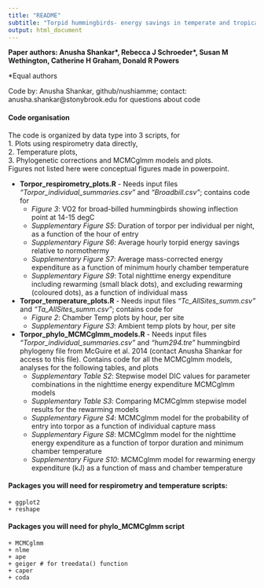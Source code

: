 ```yaml
---
title: "README"
subtitle: "Torpid hummingbirds- energy savings in temperate and tropical sites"
output: html_document
---
```


**Paper authors: Anusha Shankar\*, Rebecca J Schroeder\*, Susan M Wethington, Catherine H Graham, Donald R Powers**

\*Equal authors

Code by: Anusha Shankar, github/nushiamme; contact: anusha.shankar\@stonybrook.edu for questions about code

#### Code organisation
The code is organized by data type into 3 scripts, for  
1. Plots using respirometry data directly,  
2. Temperature plots,  
3. Phylogenetic corrections and MCMCglmm models and plots.   
Figures not listed here were conceptual figures made in powerpoint.

* **Torpor_respirometry_plots.R** - Needs input files *"Torpor_individual_summaries.csv"* and *"Broadbill.csv"*; contains code for 
    + *Figure 3*: VO2 for broad-billed hummingbirds showing inflection point at 14-15 degC
    + *Supplementary Figure S5*: Duration of torpor per individual per night, as a function of the hour of entry
    + *Supplementary Figure S6*: Average hourly torpid energy savings relative to normothermy
    + *Supplementary Figure S7*: Average mass-corrected energy expenditure as a function of minimum hourly chamber temperature
    + *Supplementary Figure S9*: Total nighttime energy expenditure including rewarming (small black dots), and excluding rewarming (coloured dots), as a function of individual mass

* **Torpor_temperature_plots.R** - Needs input files *"Tc_AllSites_summ.csv"* and *"Ta_AllSites_summ.csv"*; contains code for
    + *Figure 2*: Chamber Temp plots by hour, per site
    + *Supplementary Figure S3*: Ambient temp plots by hour, per site
    
* **Torpor_phylo_MCMCglmm_models.R** - Needs input files *"Torpor_individual_summaries.csv"* and *"hum294.tre"* hummingbird phylogeny file from McGuire et al. 2014 (contact Anusha Shankar for access to this file). Contains code for all the MCMCglmm models, analyses for the following tables, and plots
    + *Supplementary Table S2*: Stepwise model DIC values for parameter combinations in the nighttime energy expenditure MCMCglmm models
    + *Supplementary Table S3*: Comparing MCMCglmm stepwise model results for the rewarming models
    + *Supplementary Figure S4*: MCMCglmm model for the probability of entry into torpor as a function of individual capture mass
    + *Supplementary Figure S8*: MCMCglmm model for the nighttime energy expenditure as a function of torpor duration and minimum chamber temperature
    + *Supplementary Figure S10*: MCMCglmm model for rewarming energy expenditure (kJ) as a function of mass and chamber temperature  

#### Packages you will need for respirometry and temperature scripts:
    + ggplot2
    + reshape
    
#### Packages you will need for phylo_MCMCglmm script
    + MCMCglmm
    + nlme
    + ape
    + geiger # for treedata() function
    + caper
    + coda  
    
